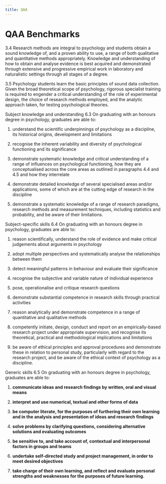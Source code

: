 ```yaml
---
title: QAA
---
```


# QAA Benchmarks

3.4 Research methods are integral to psychology and students obtain a
sound knowledge of, and a proven ability to use, a range of both
qualitative and quantitative methods appropriately. Knowledge and
understanding of how to obtain and analyse evidence is best acquired and
demonstrated through extensive and progressive empirical work in
laboratory and naturalistic settings through all stages of a degree.

3.5 Psychology students learn the basic principles of sound data
collection. Given the broad theoretical scope of psychology, rigorous
specialist training is required to engender a critical understanding of
the role of experimental design, the choice of research methods
employed, and the analytic approach taken, for testing psychological
theories.

Subject knowledge and understanding 6.3 On graduating with an honours
degree in psychology, graduates are able to:

1.  understand the scientific underpinnings of psychology as a
    discipline, its historical origins, development and limitations

2.  recognise the inherent variability and diversity of psychological
    functioning and its significance

3.  demonstrate systematic knowledge and critical understanding of a
    range of influences on psychological functioning, how they are
    conceptualised across the core areas as outlined in paragraphs 4.4
    and 4.5 and how they interrelate

4.  demonstrate detailed knowledge of several specialised areas and/or
    applications, some of which are at the cutting edge of research in
    the discipline

5.  demonstrate a systematic knowledge of a range of research paradigms,
    research methods and measurement techniques, including statistics
    and probability, and be aware of their limitations.

Subject-specific skills 6.4 On graduating with an honours degree in
psychology, graduates are able to:

1.  reason scientifically, understand the role of evidence and make
    critical judgements about arguments in psychology

2.  adopt multiple perspectives and systematically analyse the
    relationships between them

3.  detect meaningful patterns in behaviour and evaluate their
    significance

4.  recognise the subjective and variable nature of individual
    experience

5.  pose, operationalise and critique research questions

6.  demonstrate substantial competence in research skills through
    practical activities

7.  reason analytically and demonstrate competence in a range of
    quantitative and qualitative methods

8.  competently initiate, design, conduct and report on an
    empirically-based research project under appropriate supervision,
    and recognise its theoretical, practical and methodological
    implications and limitations

9.  be aware of ethical principles and approval procedures and
    demonstrate these in relation to personal study, particularly with
    regard to the research project, and be aware of the ethical context
    of psychology as a discipline.

Generic skills 6.5 On graduating with an honours degree in psychology,
graduates are able to:

1.  **communicate ideas and research findings by written, oral and
    visual means**

2.  **interpret and use numerical, textual and other forms of data**

3.  **be computer literate, for the purposes of furthering their own
    learning and in the analysis and presentation of ideas and research
    findings**

4.  **solve problems by clarifying questions, considering alternative
    solutions and evaluating outcomes**

5.  **be sensitive to, and take account of, contextual and interpersonal
    factors in groups and teams**

6.  **undertake self-directed study and project management, in order to
    meet desired objectives**

7.  **take charge of their own learning, and reflect and evaluate
    personal strengths and weaknesses for the purposes of future
    learning.**
